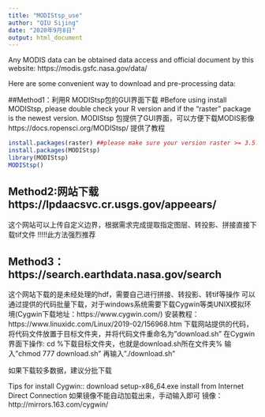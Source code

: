 ---
title: "MODIStsp_use"
author: "QIU Sijing"
date: "2020年9月8日"
output: html_document
---
Any MODIS data can be obtained data access and official document by this website: 
https://modis.gsfc.nasa.gov/data/

Here are some convenient way to download and pre-processing data:

##Method1：利用R MODIStsp包的GUI界面下载
#Before using install MODIStsp, please double check your R version and if the "raster" package is the newest version.
MODIStsp 包提供了GUI界面，可以方便下载MODIS影像
https://docs.ropensci.org/MODIStsp/ 提供了教程


```{r}
install.packages(raster) ##please make sure your version raster >= 3.5.13
install.packages(MODIStsp)
library(MODIStsp)
MODIStsp()
```


## Method2:网站下载https://lpdaacsvc.cr.usgs.gov/appeears/
这个网站可以上传自定义边界，根据需求完成提取指定图层、转投影、拼接直接下载tif文件
!!!!!此方法强烈推荐


## Method3：https://search.earthdata.nasa.gov/search
这个网站下载的是未经处理的hdf，需要自己进行拼接、转投影、转tif等操作
可以通过提供的代码批量下载，对于windows系统需要下载Cygwin等类UNIX模拟环境(Cygwin下载地址：https://www.cygwin.com/) 安装教程：https://www.linuxidc.com/Linux/2019-02/156968.htm
下载网站提供的代码，将代码文件放置于目标文件夹，并将代码文件重命名为"download.sh"
在Cygwin界面下操作:
cd %下载目标文件夹，也就是download.sh所在文件夹%
输入"chmod 777 download.sh"
再输入"./download.sh"

如果下载较多数据，建议分批下载

Tips for install Cygwin::
download setup-x86_64.exe
install from Internet
Direct Connection
如果镜像不能自动加载出来，手动输入即可
镜像：http://mirrors.163.com/cygwin/

